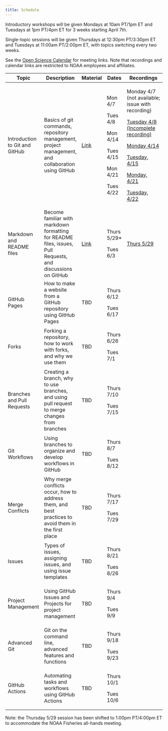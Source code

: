 ```yaml
---
title: Schedule
---
```


Introductory workshops will be given Mondays at 10am PT/1pm ET and Tuesdays at 1pm PT/4pm ET for 3 weeks starting April 7th.

Single-topic sessions will be given Thursdays at 12:30pm PT/3:30pm ET and Tuesdays at 11:00am PT/2:00pm ET, with topics switching every two weeks.

See the [Open Science Calendar](https://calendar.google.com/calendar/u/0?cid=Y185MTZiNjk0OGVmMmVlOGI3ZDQ5YzI4NjYxZWZjMDc5ODMwM2MyNzQyYmUzOTljOTI5MGZhMDJkOTMyMGM3NjllQGdyb3VwLmNhbGVuZGFyLmdvb2dsZS5jb20) for meeting links. Note that recordings and calendar links are restricted to NOAA employees and affiliates.

+--------------------------------+--------------------------------------------------------------------+------------------------------+--------------+-----------------------------------------------------------------------------------------------------------------------------+
| Topic                          | Description                                                        | Material                     | Dates        | Recordings                                                                                                                  |
+================================+====================================================================+==============================+==============+=============================================================================================================================+
| Introduction to Git and GitHub | Basics of git commands, repository management, project management, | [Link](content/intro.qmd)    | Mon 4/7      | Monday 4/7 (not available; issue with recording)                                                                            |
|                                | and collaboration using GitHub                                     |                              |              |                                                                                                                             |
|                                |                                                                    |                              | Tues 4/8     | [Tuesday 4/8 (Incomplete recording)](https://drive.google.com/file/d/1rjvIRgexOe2D2l5fFf9GhXsQncWX6UYK/view?usp=drive_link) |
|                                |                                                                    |                              |              |                                                                                                                             |
|                                |                                                                    |                              | Mon 4/14     | [Monday 4/14](https://drive.google.com/file/d/1QZc8ixRZyUKyZoTyb_ERk7PeHWbi85aF/view?usp=sharing)                           |
|                                |                                                                    |                              |              |                                                                                                                             |
|                                |                                                                    |                              | Tues 4/15    | [Tuesday, 4/15](https://drive.google.com/file/d/1goH2jSuRZ17U1kCRe79M_LaQpWNDMtE4/view?usp=sharing)                         |
|                                |                                                                    |                              |              |                                                                                                                             |
|                                |                                                                    |                              | Mon 4/21     | [Monday, 4/21](https://drive.google.com/file/d/1-JuvFqiaDgLKB6sY_6AAgZC29dzwxI94/view?usp=drive_link)                       |
|                                |                                                                    |                              |              |                                                                                                                             |
|                                |                                                                    |                              | Tues 4/22    | [Tuesday, 4/22](https://drive.google.com/file/d/18iDAN_KNsGyS5YJH2std6uh3-5poRCGF/view?usp=sharing)                         |
+--------------------------------+--------------------------------------------------------------------+------------------------------+--------------+-----------------------------------------------------------------------------------------------------------------------------+
| Markdown and README files      | Become familiar with markdown formatting for README files, issues, | [Link](content/markdown.qmd) | Thurs 5/29\* | [Thurs 5/29](https://drive.google.com/file/d/1OC1kFU4mzVgWsBLFY5Ft6rWW6518zlax/view?usp=sharing)                            |
|                                | Pull Requests, and discussions on GitHub                           |                              |              |                                                                                                                             |
|                                |                                                                    |                              | Tues 6/3     |                                                                                                                             |
+--------------------------------+--------------------------------------------------------------------+------------------------------+--------------+-----------------------------------------------------------------------------------------------------------------------------+
| GitHub Pages                   | How to make a website from a GitHub repository using GitHub Pages  | TBD                          | Thurs 6/12   |                                                                                                                             |
|                                |                                                                    |                              |              |                                                                                                                             |
|                                |                                                                    |                              | Tues 6/17    |                                                                                                                             |
+--------------------------------+--------------------------------------------------------------------+------------------------------+--------------+-----------------------------------------------------------------------------------------------------------------------------+
| Forks                          | Forking a repository, how to work with forks, and why we use them  | TBD                          | Thurs 6/26   |                                                                                                                             |
|                                |                                                                    |                              |              |                                                                                                                             |
|                                |                                                                    |                              | Tues 7/1     |                                                                                                                             |
+--------------------------------+--------------------------------------------------------------------+------------------------------+--------------+-----------------------------------------------------------------------------------------------------------------------------+
| Branches and Pull Requests     | Creating a branch, why to use branches, and using pull request to  | TBD                          | Thurs 7/10   |                                                                                                                             |
|                                | merge changes from branches                                        |                              |              |                                                                                                                             |
|                                |                                                                    |                              | Tues 7/15    |                                                                                                                             |
+--------------------------------+--------------------------------------------------------------------+------------------------------+--------------+-----------------------------------------------------------------------------------------------------------------------------+
| Git Workflows                  | Using branches to organize and develop workflows in GitHub         | TBD                          | Thurs 8/7    |                                                                                                                             |
|                                |                                                                    |                              |              |                                                                                                                             |
|                                |                                                                    |                              | Tues 8/12    |                                                                                                                             |
+--------------------------------+--------------------------------------------------------------------+------------------------------+--------------+-----------------------------------------------------------------------------------------------------------------------------+
| Merge Conflicts                | Why merge conflicts occur, how to address them, and best practices | TBD                          | Thurs 7/17   |                                                                                                                             |
|                                | to avoid them in the first place                                   |                              |              |                                                                                                                             |
|                                |                                                                    |                              | Tues 7/29    |                                                                                                                             |
+--------------------------------+--------------------------------------------------------------------+------------------------------+--------------+-----------------------------------------------------------------------------------------------------------------------------+
| Issues                         | Types of issues, assigning issues, and using issue templates       | TBD                          | Thurs 8/21   |                                                                                                                             |
|                                |                                                                    |                              |              |                                                                                                                             |
|                                |                                                                    |                              | Tues 8/26    |                                                                                                                             |
+--------------------------------+--------------------------------------------------------------------+------------------------------+--------------+-----------------------------------------------------------------------------------------------------------------------------+
| Project Management             | Using GitHub Issues and Projects for project management            | TBD                          | Thurs 9/4    |                                                                                                                             |
|                                |                                                                    |                              |              |                                                                                                                             |
|                                |                                                                    |                              | Tues 9/9     |                                                                                                                             |
+--------------------------------+--------------------------------------------------------------------+------------------------------+--------------+-----------------------------------------------------------------------------------------------------------------------------+
| Advanced Git                   | Git on the command line, advanced features and functions           | TBD                          | Thurs 9/18   |                                                                                                                             |
|                                |                                                                    |                              |              |                                                                                                                             |
|                                |                                                                    |                              | Tues 9/23    |                                                                                                                             |
+--------------------------------+--------------------------------------------------------------------+------------------------------+--------------+-----------------------------------------------------------------------------------------------------------------------------+
| GitHub Actions                 | Automating tasks and workflows using GitHub Actions                | TBD                          | Thurs 10/1   |                                                                                                                             |
|                                |                                                                    |                              |              |                                                                                                                             |
|                                |                                                                    |                              | Tues 10/6    |                                                                                                                             |
+--------------------------------+--------------------------------------------------------------------+------------------------------+--------------+-----------------------------------------------------------------------------------------------------------------------------+

Note: the Thursday 5/29 session has been shifted to 1:00pm PT/4:00pm ET to accommodate the NOAA Fisheries all-hands meeting.